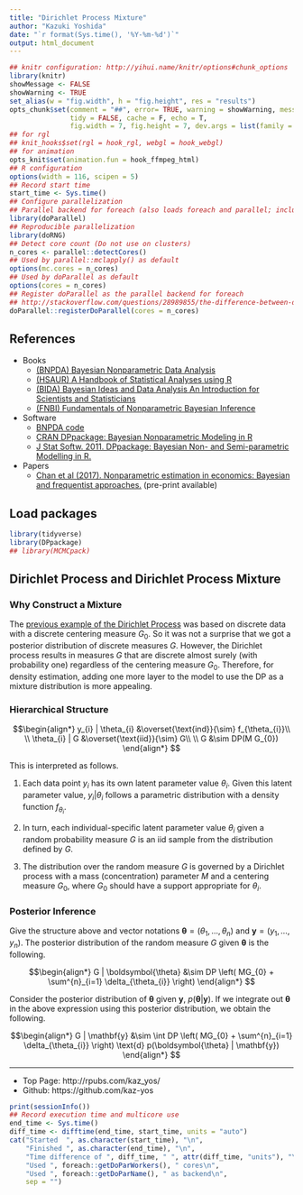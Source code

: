 ```yaml
---
title: "Dirichlet Process Mixture"
author: "Kazuki Yoshida"
date: "`r format(Sys.time(), '%Y-%m-%d')`"
output: html_document
---
```


```r
## knitr configuration: http://yihui.name/knitr/options#chunk_options
library(knitr)
showMessage <- FALSE
showWarning <- TRUE
set_alias(w = "fig.width", h = "fig.height", res = "results")
opts_chunk$set(comment = "##", error= TRUE, warning = showWarning, message = showMessage,
               tidy = FALSE, cache = F, echo = T,
               fig.width = 7, fig.height = 7, dev.args = list(family = "sans"))
## for rgl
## knit_hooks$set(rgl = hook_rgl, webgl = hook_webgl)
## for animation
opts_knit$set(animation.fun = hook_ffmpeg_html)
## R configuration
options(width = 116, scipen = 5)
## Record start time
start_time <- Sys.time()
## Configure parallelization
## Parallel backend for foreach (also loads foreach and parallel; includes doMC)
library(doParallel)
## Reproducible parallelization
library(doRNG)
## Detect core count (Do not use on clusters)
n_cores <- parallel::detectCores()
## Used by parallel::mclapply() as default
options(mc.cores = n_cores)
## Used by doParallel as default
options(cores = n_cores)
## Register doParallel as the parallel backend for foreach
## http://stackoverflow.com/questions/28989855/the-difference-between-domc-and-doparallel-in-r
doParallel::registerDoParallel(cores = n_cores)
```

## References
- Books
  - [(BNPDA) Bayesian Nonparametric Data Analysis](https://www.springer.com/us/book/9783319189673)
  - [(HSAUR) A Handbook of Statistical Analyses using R](https://www.crcpress.com/A-Handbook-of-Statistical-Analyses-using-R/Hothorn-Everitt/p/book/9781482204582)
  - [(BIDA) Bayesian Ideas and Data Analysis An Introduction for Scientists and Statisticians](http://blogs.oregonstate.edu/bida/)
  - [(FNBI) Fundamentals of Nonparametric Bayesian Inference](https://www.cambridge.org/core/books/fundamentals-of-nonparametric-bayesian-inference/C96325101025D308C9F31F4470DEA2E8)
- Software
  - [BNPDA code](https://web.ma.utexas.edu/users/pmueller/bnp/)
  - [CRAN DPpackage: Bayesian Nonparametric Modeling in R](https://cran.r-project.org/package=DPpackage)
  - [J Stat Softw. 2011. DPpackage: Bayesian Non- and Semi-parametric Modelling in R.](https://www.jstatsoft.org/article/view/v040i05)
- Papers
  - [Chan et al (2017). Nonparametric estimation in economics: Bayesian and frequentist approaches.](https://onlinelibrary.wiley.com/doi/pdf/10.1002/wics.1406) (pre-print available)


## Load packages

```r
library(tidyverse)
library(DPpackage)
## library(MCMCpack)
```

## Dirichlet Process and Dirichlet Process Mixture

### Why Construct a Mixture
The [previous example of the Dirichlet Process](http://rpubs.com/kaz_yos/dp1) was based on discrete data with a discrete centering measure $G_{0}$. So it was not a surprise that we got a posterior distribution of discrete measures $G$. However, the Dirichlet process results in measures $G$ that are discrete almost surely (with probability one) regardless of the centering measure $G_{0}$. Therefore, for density estimation, adding one more layer to the model to use the DP as a mixture distribution is more appealing.

### Hierarchical Structure

$$\begin{align*}
  y_{i} | \theta_{i} &\overset{\text{ind}}{\sim} f_{\theta_{i}}\\
  \\
  \theta_{i} | G &\overset{\text{iid}}{\sim} G\\
  \\
  G &\sim DP(M G_{0})
  \end{align*}
$$

This is interpreted as follows.

1. Each data point $y_{i}$ has its own latent parameter value $\theta_{i}$. Given this latent parameter value, $y_{i} | \theta_{i}$ follows a parametric distribution with a density function $f_{\theta_{i}}$.

2. In turn, each individual-specific latent parameter value $\theta_{i}$ given a random probability measure $G$ is an iid sample from the distribution defined by $G$.

3. The distribution over the random measure $G$ is governed by a Dirichlet process with a mass (concentration) parameter $M$ and a centering measure $G_{0}$, where $G_{0}$ should have a support appropriate for $\theta_{i}$.

### Posterior Inference

Give the structure above and vector notations $\boldsymbol{\theta} = (\theta_{1},\dots,\theta_{n})$ and $\mathbf{y} = (y_{1}, \dots, y_{n})$. The posterior distribution of the random measure $G$ given $\boldsymbol{\theta}$ is the following.

$$\begin{align*}
  G | \boldsymbol{\theta} &\sim DP \left( MG_{0} + \sum^{n}_{i=1} \delta_{\theta_{i}} \right)
  \end{align*}
$$

Consider the posterior distribution of $\boldsymbol{\theta}$ given $\mathbf{y}$, $p(\boldsymbol{\theta} | \mathbf{y})$. If we integrate out $\boldsymbol{\theta}$ in the above expression using this posterior distribution, we obtain the following.

$$\begin{align*}
  G | \mathbf{y} &\sim \int DP \left( MG_{0} + \sum^{n}_{i=1} \delta_{\theta_{i}} \right) \text{d} p(\boldsymbol{\theta} | \mathbf{y})
  \end{align*}
$$


--------------------
- Top Page: http://rpubs.com/kaz_yos/
- Github: https://github.com/kaz-yos

```r
print(sessionInfo())
## Record execution time and multicore use
end_time <- Sys.time()
diff_time <- difftime(end_time, start_time, units = "auto")
cat("Started  ", as.character(start_time), "\n",
    "Finished ", as.character(end_time), "\n",
    "Time difference of ", diff_time, " ", attr(diff_time, "units"), "\n",
    "Used ", foreach::getDoParWorkers(), " cores\n",
    "Used ", foreach::getDoParName(), " as backend\n",
    sep = "")
```
